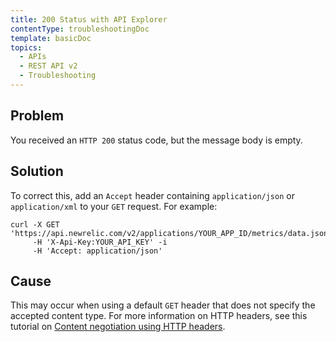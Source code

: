 ```yaml
---
title: 200 Status with API Explorer
contentType: troubleshootingDoc
template: basicDoc
topics:
  - APIs
  - REST API v2
  - Troubleshooting
---
```


## Problem

You received an `HTTP 200` status code, but the message body is empty.

## Solution

To correct this, add an `Accept` header containing `application/json` or `application/xml` to your `GET` request. For example:

```
curl -X GET 'https://api.newrelic.com/v2/applications/YOUR_APP_ID/metrics/data.json'
     -H 'X-Api-Key:YOUR_API_KEY' -i
     -H 'Accept: application/json'
```

## Cause

This may occur when using a default `GET` header that does not specify the accepted content type. For more information on HTTP headers, see this tutorial on [Content negotiation using HTTP headers](https://restfulapi.net/content-negotiation/).
